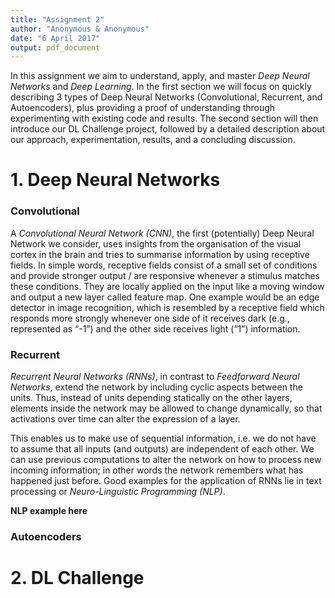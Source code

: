 ```yaml
---
title: "Assignment 2"
author: "Anonymous & Anonymous"
date: "6 April 2017"
output: pdf_document
---
```


In this assignment we aim to understand, apply, and master *Deep Neural Networks* and *Deep Learning*. In the first section we will focus on quickly describing 3 types of Deep Neural Networks (Convolutional, Recurrent, and Autoencoders), plus providing a proof of understanding through experimenting with existing code and results. The second section will then introduce our DL Challenge project, followed by a detailed description about our approach, experimentation, results, and a concluding discussion.

# 1. Deep Neural Networks


### Convolutional

A *Convolutional Neural Network (CNN)*, the first (potentially) Deep Neural Network we consider, uses insights from the organisation of the visual cortex in the brain and tries to summarise information by using receptive fields. In simple words, receptive fields consist of a small set of conditions and provide stronger output / are responsive whenever a stimulus matches these conditions. They are locally applied on the input like a moving window and output a new layer called feature map. One example would be an edge detector in image recognition, which is resembled by a receptive field which responds more strongly whenever one side of it receives dark (e.g., represented as "-1") and the other side receives light ("1") information.


### Recurrent

*Recurrent Neural Networks (RNNs)*, in contrast to *Feedforward Neural Networks*, extend the network by including cyclic aspects between the units. Thus, instead of units depending statically on the other layers, elements inside the network may be allowed to change dynamically, so that activations over time can alter the expression of a layer.  

This enables us to make use of sequential information, i.e. we do not have to assume that all inputs (and outputs) are independent of each other. We can use previous computations to alter the network on how to process new incoming information; in other words the network remembers what has happened just before. Good examples for the application of RNNs lie in text processing or *Neuro-Linguistic Programming (NLP)*.

**NLP example here**



### Autoencoders




# 2. DL Challenge

